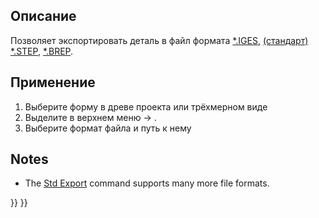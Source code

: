 <languages/>

{{Docnav/ru
|[[Part_Import/ru|Импорт CAD]]
|[[Part_BoxSelection/ru|Выделить область]]
|[[Part_Workbench/ru|Верстак "Part"]]
|IconL=Part_Import.svg
|IconR=Part_BoxSelection.svg
|IconC=Workbench_Part.svg
}}

<div class="mw-translate-fuzzy">
{{GuiCommand/ru
|Name/ru=Экспорт в CAD
|Name=Part_Export‎
|MenuLocation=Part → Экспорт в CAD ...
|Workbenches=[[Part_Workbench/ru|Part]]
|SeeAlso=[[Part_Import/ru|Импорт CAD...]], [[Std_Export/ru|Экспортировать...]], [[Import_Export/ru|Import Export]]
}}
</div>

<span id="Description"></span>
==Описание== 

<div class="mw-translate-fuzzy">
Позволяет экспортировать деталь в файл формата
[https://ru.wikipedia.org/wiki/IGES *.IGES], [https://ru.wikipedia.org/wiki/STEP (стандарт) *.STEP], [http://en.wikipedia.org/wiki/BREP *.BREP].
</div>

<span id="Usage"></span>
==Применение==

<div class="mw-translate-fuzzy">
# Выберите форму в древе проекта или трёхмерном виде
# Выделите в верхнем меню {{KEY|Деталь}}  →  {{KEY|[[Image:Part ExportCAD.png|24px]] Экспорт в CAD}}.
# Выберите формат файла и путь к нему
</div>

==Notes==

* The [[Std_Export|Std Export]] command supports many more file formats.


{{Docnav/ru
|[[Part_Import/ru|Импорт CAD]]
|[[Part_BoxSelection/ru|Выделить область]]
|[[Part_Workbench/ru|Верстак "Part"]]
|IconL=Part_Import.svg
|IconR=Part_BoxSelection.svg
|IconC=Workbench_Part.svg
}}

{{Part_Tools_navi{{#translation:}}}}
{{Userdocnavi{{#translation:}}}}